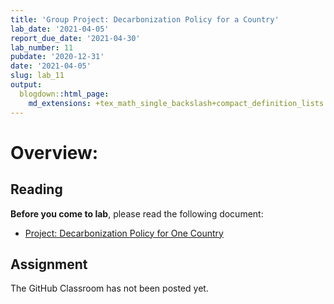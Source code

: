 ```yaml
---
title: 'Group Project: Decarbonization Policy for a Country'
lab_date: '2021-04-05'
report_due_date: '2021-04-30'
lab_number: 11
pubdate: '2020-12-31'
date: '2021-04-05'
slug: lab_11
output:
  blogdown::html_page:
    md_extensions: +tex_math_single_backslash+compact_definition_lists
---
```


# Overview:

## Reading

**Before you come to lab**, please read the following document:

* [Project: Decarbonization Policy for One Country](/lab_docs/lab_11_assignment){target="_blank"}

## Assignment

The GitHub Classroom has not been posted yet.
